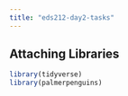 ```yaml
---
title: "eds212-day2-tasks"
---
```


## Attaching Libraries

```r
library(tidyverse)
library(palmerpenguins)
```
